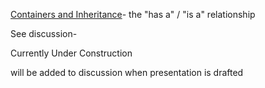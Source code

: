 [[Containers and Inheritance]]- the "has a" / "is a" relationship

See discussion-

Currently Under Construction

will be added to discussion when presentation is drafted